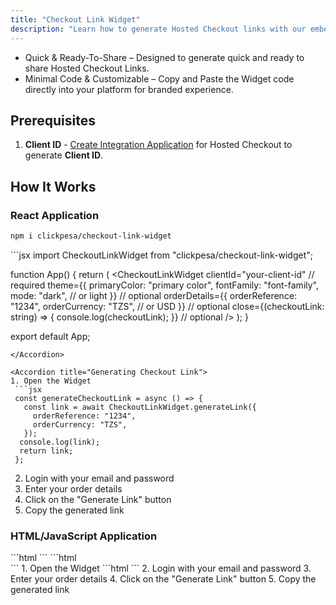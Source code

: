 ```yaml
---
title: "Checkout Link Widget"
description: "Learn how to generate Hosted Checkout links with our embedded widget"
---
```


- Quick & Ready-To-Share – Designed to generate quick and ready to share Hosted Checkout Links.
- Minimal Code & Customizable – Copy and Paste the Widget code directly into your platform for branded experience.


## Prerequisites

1. **Client ID** -
 [Create Integration Application](/application/embedded-application-setup) for Hosted Checkout to generate **Client ID**.


## How It Works


### React Application

<Accordion title="Installation">

```bash
npm i clickpesa/checkout-link-widget
```
</Accordion>

<Accordion title="Initiating Widget">
```jsx
import CheckoutLinkWidget from "clickpesa/checkout-link-widget";

function App() {
  return (
    <CheckoutLinkWidget
      clientId="your-client-id" // required
      theme={{
        primaryColor: "primary color",
        fontFamily: "font-family",
        mode: "dark", // or light
      }} // optional
      orderDetails={{
        orderReference: "1234",
        orderCurrency: "TZS", // or USD
      }} // optional
      close={(checkoutLink: string) => {
        console.log(checkoutLink);
      }} // optional
    />
  );
}

export default App;
```
</Accordion>

<Accordion title="Generating Checkout Link">
1. Open the Widget
 ```jsx
 const generateCheckoutLink = async () => {
   const link = await CheckoutLinkWidget.generateLink({
     orderReference: "1234",
     orderCurrency: "TZS",
   });
  console.log(link);
  return link;
 };
```
2. Login with your email and password
3. Enter your order details
4. Click on the "Generate Link" button
5. Copy the generated link
</Accordion>

### HTML/JavaScript Application

<Accordion title="Installation">
```html
<!-- Include in the head -->
<link
  crossorigin
  rel="stylesheet"
  href="https://cdn.jsdelivr.net/npm/@clickpesa/payout-widget@latest/lib/scripts/style.css"
/>
<!-- Include in the body -->
<script crossorigin src="https://cdn.jsdelivr.net/npm/@clickpesa/payout-widget@latest/lib/scripts/script.js"></script>
```
</Accordion>

<Accordion title="Initiating Widget">
```html
<!-- Include in the body -->
<div id="clickpesa-payout-widget"></div>
<script defer async>
  window.clickpesaVariables = {
    clientId: "${clientId}",
    theme: {
      primaryColor: "${color}",
      fontFamily: "${fontFamily}",
      mode: "${mode}",
    }, // optional
    orderDetails: {
      orderReference: "1234",
      orderCurrency: "TZS", // or USD
    }, // optional
    close: (checkoutLink: string) => {
      console.log(checkoutLink);
    }, // optional
  };
</script>
```
</Accordion>

<Accordion title="Generating Checkout Link">
1. Open the Widget
 ```html
 <script>
   const generateCheckoutLink = async () => {
     const link = await CheckoutLinkWidget.generateLink({
       orderReference: "1234",
       orderCurrency: "TZS",
     });
    console.log(link);
    return link;
   };
 </script>
```
2. Login with your email and password
3. Enter your order details
4. Click on the "Generate Link" button
5. Copy the generated link
</Accordion>
